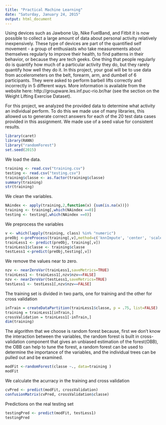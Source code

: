```yaml
---
title: "Practical Machine Learning"
date: "Saturday, January 24, 2015"
output: html_document
---
```


Using devices such as Jawbone Up, Nike FuelBand, and Fitbit it is now possible to collect a large amount of data about personal activity relatively inexpensively. These type of devices are part of the quantified self movement - a group of enthusiasts who take measurements about themselves regularly to improve their health, to find patterns in their behavior, or because they are tech geeks. One thing that people regularly do is quantify how much of a particular activity they do, but they rarely quantify how well they do it. In this project, your goal will be to use data from accelerometers on the belt, forearm, arm, and dumbell of 6 participants. They were asked to perform barbell lifts correctly and incorrectly in 5 different ways. More information is available from the website here: http://groupware.les.inf.puc-rio.br/har (see the section on the Weight Lifting Exercise Dataset).


For this project, we analyzed the provided data to determine what activity an individual perform. To do this we made use of many libraries, this allowed us to generate correct answers for each of the 20 test data cases provided in this assignment. We made use of a seed value for consistent results.

```r
library(caret)
library(RANN)
library("randomForest")
set.seed(2015)
```

We load the data.

```r
training <- read.csv("training.csv")
testing <- read.csv("testing.csv")
training$classe <- as.factor(training$classe) 
summary(training)
str(training)
```

We clean the variables.

```r
NAindex <- apply(training,2,function(x) {sum(is.na(x))}) 
training <- training[,which(NAindex ==0)]
testing <- testing[,which(NAindex ==0)]
```
We preprocess the variables

```r
v <- which(lapply(training, class) %in% "numeric")
preObj <-preProcess(training[,v],method=c('knnImpute', 'center', 'scale'))
trainLess1 <- predict(preObj, training[,v])
trainLess1$classe <- training$classe
testLess1 <-predict(preObj,testing[,v])
```
We remove the values near to zero.

```r
nzv <- nearZeroVar(trainLess1,saveMetrics=TRUE)
trainLess1 <- trainLess1[,nzv$nzv==FALSE]
nzv <- nearZeroVar(testLess1,saveMetrics=TRUE)
testLess1 <- testLess1[,nzv$nzv==FALSE]
```


The training set is divided in two parts, one for training and the other for cross validation

```r
inTrain = createDataPartition(trainLess1$classe, p = .75, list=FALSE)
training = trainLess1[inTrain,]
crossValidation = trainLess1[-inTrain,]
dim(training)
```


The algorithm that we choose is random forest because, first we don't know the interaction between the variables, the random forest is built in cross-validation component that gives an unbiased estimation of the forest(OBB), the OBB can help to tune the forest, a random forest can be used to determine the importance of the variables, and the individual trees can be pulled out and be examined.

```r
modFit <-randomForest(classe ~., data=training )
modFit
```
We calculate the acurracy in the training and cross validation

```r
cvPred <- predict(modFit, crossValidation)
confusionMatrix(cvPred, crossValidation$classe)
```

Predictions on the real testing set

```r
testingPred <- predict(modFit, testLess1)
testingPred
```

